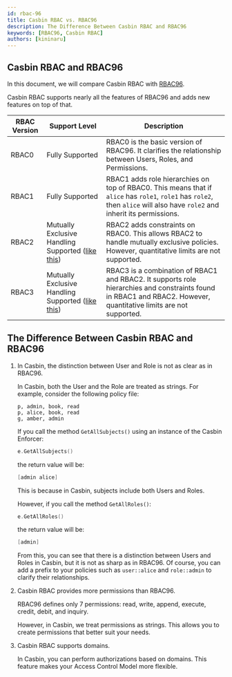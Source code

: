 ```yaml
---
id: rbac-96
title: Casbin RBAC vs. RBAC96
description: The Difference Between Casbin RBAC and RBAC96
keywords: [RBAC96, Casbin RBAC]
authors: [kininaru]
---
```


## Casbin RBAC and RBAC96

In this document, we will compare Casbin RBAC with [RBAC96](https://profsandhu.com/cs6393_s12/lecture-rbac96.pdf).

Casbin RBAC supports nearly all the features of RBAC96 and adds new features on top of that.

| RBAC Version | Support Level | Description |
|--------------|---------------|-------------|
| RBAC0        | Fully Supported | RBAC0 is the basic version of RBAC96. It clarifies the relationship between Users, Roles, and Permissions. |
| RBAC1        | Fully Supported | RBAC1 adds role hierarchies on top of RBAC0. This means that if `alice` has `role1`, `role1` has `role2`, then `alice` will also have `role2` and inherit its permissions. |
| RBAC2        | Mutually Exclusive Handling Supported ([like this](/docs/syntax-for-models#policy-effect)) | RBAC2 adds constraints on RBAC0. This allows RBAC2 to handle mutually exclusive policies. However, quantitative limits are not supported. |
| RBAC3        | Mutually Exclusive Handling Supported ([like this](/docs/syntax-for-models#policy-effect)) | RBAC3 is a combination of RBAC1 and RBAC2. It supports role hierarchies and constraints found in RBAC1 and RBAC2. However, quantitative limits are not supported. |

## The Difference Between Casbin RBAC and RBAC96

1. In Casbin, the distinction between User and Role is not as clear as in RBAC96.

   In Casbin, both the User and the Role are treated as strings. For example, consider the following policy file:

   ```csv
   p, admin, book, read
   p, alice, book, read
   g, amber, admin
   ```

   If you call the method `GetAllSubjects()` using an instance of the Casbin Enforcer:

   ```go
   e.GetAllSubjects()
   ```

   the return value will be:

   ```go
   [admin alice]
   ```

   This is because in Casbin, subjects include both Users and Roles.

   However, if you call the method `GetAllRoles()`:

   ```go
   e.GetAllRoles()
   ```

   the return value will be:

   ```go
   [admin]
   ```

   From this, you can see that there is a distinction between Users and Roles in Casbin, but it is not as sharp as in RBAC96. Of course, you can add a prefix to your policies such as `user::alice` and `role::admin` to clarify their relationships.

2. Casbin RBAC provides more permissions than RBAC96.

   RBAC96 defines only 7 permissions: read, write, append, execute, credit, debit, and inquiry.

   However, in Casbin, we treat permissions as strings. This allows you to create permissions that better suit your needs.

3. Casbin RBAC supports domains.

   In Casbin, you can perform authorizations based on domains. This feature makes your Access Control Model more flexible.
